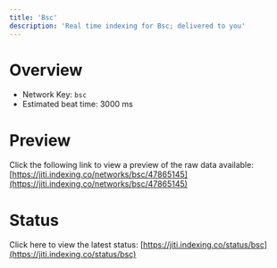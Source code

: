 ```yaml
---
title: 'Bsc'
description: 'Real time indexing for Bsc; delivered to you'
---
```


# Overview
- Network Key: `bsc`
- Estimated beat time: 3000 ms

# Preview
Click the following link to view a preview of the raw data available: [https://jiti.indexing.co/networks/bsc/47865145](https://jiti.indexing.co/networks/bsc/47865145)

# Status
Click here to view the latest status: [https://jiti.indexing.co/status/bsc](https://jiti.indexing.co/status/bsc)
